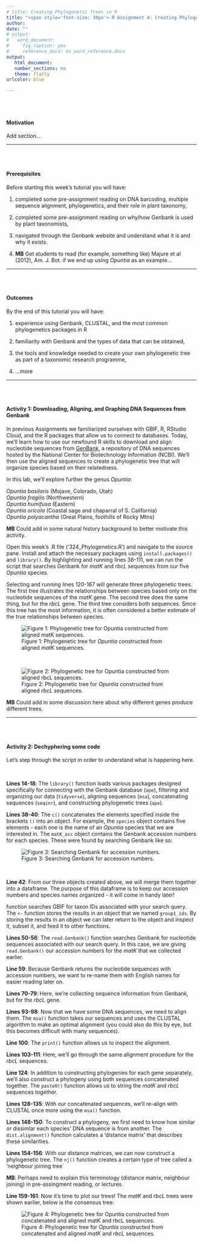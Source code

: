 ```yaml
---
# title: Creating Phylogenetic Trees in R
title: "<span style='font-size: 30px'> R Assignment 4: Creating Phylogenetic Trees in R </style>"
author: 
date: ""
# output: 
#   word_document:
#     fig_caption: yes
#     reference_docx: ms_word_reference.docx
output:
   html_document:
   number_sections: no
   theme: flatly
urlcolor: blue

---
```


<br>
<br>

#### Motivation

Add section...

---

<br>
<br>

#### Prerequisites 

Before starting this week's tutorial you will have: <br>

1. completed some pre-assignment reading on DNA barcoding, multiple sequence alignment, phylogenetics, and their role in plant taxonomy, <br>

2. completed some pre-assignment reading on why/how Genbank is used by plant taxonomists, <br>

3. navigated through the Genbank website and understand what it is and why it exists. 

4. **MB** Get students to read (for example, something like) Majure et al (2012), Am. J. Bot. if we end up using _Opuntia_ as an example...

---

<br>
<br>

#### Outcomes

By the end of this tutorial you will have: <br>

1. experience using Genbank, CLUSTAL, and the most common phylogenetics packages in R <br>

2. familiarity with Genbank and the types of data that can be obtained, <br>

3. the tools and knowledge needed to create your own phylogenetic tree as part of a taxonomic research programme, <br>

4. ...more

---

<br>
<br>

#### Activity 1: Downloading, Aligning, and Graphing DNA Sequences from Genbank

In previous Assignments we familiarized ourselves with GBIF, R, RStudio Cloud, and the R packages that allow us to connect to databases. Today, we'll learn how to use our newfound R skills to download and align nucleotide sequences from [GenBank](https://www.ncbi.nlm.nih.gov/nuccore), a repository of DNA sequences hosted by the National Center for Biotechnology Information (NCBI). We'll then use the aligned sequences to create a phylogenetic tree that will organize species based on their relatedness.

In this lab, we'll explore further the genus _Opuntia_: <br>

_Opuntia basilaris_ (Mojave, Colorado, Utah) <br>
_Opuntia fragilis_  (Northwestern) <br>
_Opuntia humifusa_  (Eastern) <br>
_Opuntia oricola_   (Coastal sage and chaparral of S. California) <br>
_Opuntia polyacantha_ (Great Plains, foothills of Rocky Mtns) <br>

**MB** Could add in some natural history background to better motivate this activity. <br>

Open this week's .R file ('324_Phylogenetics.R') and navigate to the source pane. Install and attach the necessary packages using `install.packages()` and `library()`. By highlighting and running lines 38-111, we can run the script that searches Genbank for _matK_ and _rbcL_ sequences from our five _Opuntia_ species.

Selecting and running lines 120-167 will generate three phylogenetic trees. The first tree illustrates the relationships between species based only on the nucleotide sequences of the _matK_ gene. The second tree does the same thing, but for the _rbcL_ gene. The third tree considers both sequences. Since this tree has the most information, it is often considered a better estimate of the true relationships between species. 

![Figure 1: Phylogenetic tree for _Opuntia_ constructed from aligned _matK_ sequences.](matK_tree.jpg)

<br>

![Figure 2: Phylogenetic tree for _Opuntia_ constructed from aligned _rbcL_ sequences.](rbcL_tree.jpg)


**MB** Could add in some discussion here about why different genes produce different trees. 

---

<br>
<br>

#### Activity 2: Dechyphering some code

Let's step through the script in order to understand what is happening here. 

<br>

**Lines 14-18**: The `library()` function loads various packages designed specifically for connecting with the Genbank database (`ape`), filtering and organizing our data (`tidyverse`), aligning sequences (`msa`), concatenating sequences (`seqinr`), and constructing phylogenetic trees (`ape`). 

**Lines 38-40**: The `c()` concatenates the elements specified inside the brackets `()` into an object. For example, the `species` object contains five elements - each one is the name of an _Opuntia_ species that we are interested in. The `matK_acc` object contains the Genbank accession numbers for each species. These were found by searching Genbank like so:

![Figure 3: Searching Genbank for accession numbers.](genbank.jpg)

<br>

**Line 42**: From our three objects created above, we will merge them together into a dataframe. The purpose of this dataframe is to keep our accession numbers and species names organized - it will come in handy later!

function searches GBIF for taxon IDs associated with your search query. The `<-` function stores the results in an object that we named `group1_ids`. By storing the results in an object we can later return to the object and inspect it, subset it, and feed it to other functions. 

**Lines 50-56**: The `read.Genbank()` function searches Genbank for nucleotide sequences associated with our search query. In this case, we are giving `read.Genbank()` our accession numbers for the _matK_ that we collected earlier.

**Line 59**: Because Genbank returns the nucleotide sequences with accession numbers, we want to re-name them with English names for easier reading later on.


**Lines 70-79**: Here, we're collecting sequence information from Genbank, but for the _rbcL_ gene. 

**Lines 93-98**: Now that we have some DNA sequences, we need to align them. The `msa()` function takes our sequences and uses the CLUSTAL algorithm to make an optimal alignment (you could also do this by eye, but this becomes difficult with many sequences). 

**Line 100**: The `print()` function allows us to inspect the alignment.

**Lines 103-111**: Here, we'll go through the same alignment procedure for the _rbcL_ sequences.

**Line 124**: In addition to constructing phylogenies for each gene separately, we'll also construct a phylogeny using both sequences concatenated together. The `paste0()` function allows us to string the _matK_ and _rbcL_ sequences together.

**Lines 128-135**: With our concatenated sequences, we'll re-align with CLUSTAL once more using the `msa()` function.

**Lines 148-150**: To construct a phylogeny, we first need to know how similar or dissimlar each species' DNA sequence is from another. The `dist.alignment()` function calculates a 'distance matrix' that describes these similarities. 


**Lines 154-156**: With our distance matrices, we can now construct a phylogenetic tree. The `nj()` function creates a certain type of tree called a 'neighbour joining tree`

**MB**: Perhaps need to explain this terminology (distance matrix, neighbour joining) in pre-assingment reading, or lectures. 

**Line 159-161**: Now it's time to plot our trees! The _matK_ and _rbcL_ trees were shown earlier, below is the consensus tree:


![Figure 4: Phylogenetic tree for _Opuntia_ constructed from concatenated and aligned _matK_ and _rbcL_ sequences.](consensus_tree.jpg)

<br>
<br>




